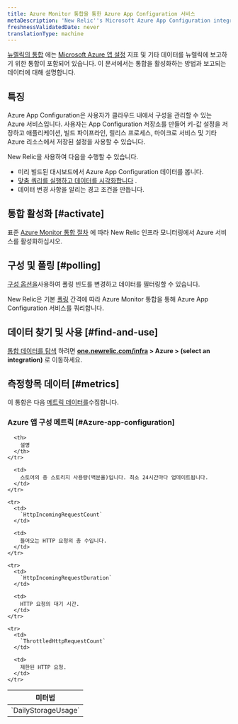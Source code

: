 ```yaml
---
title: Azure Monitor 통합을 통한 Azure App Configuration 서비스
metaDescription: 'New Relic''s Microsoft Azure App Configuration integration: what data it reports and how to enable it.'
freshnessValidatedDate: never
translationType: machine
---
```


[뉴렐릭의 통합](/docs/infrastructure/introduction-infra-monitoring) 에는 [Microsoft Azure 앱 설정](https://learn.microsoft.com/en-us/azure/azure-app-configuration/) 지표 및 기타 데이터를 뉴렐릭에 보고하기 위한 통합이 포함되어 있습니다. 이 문서에서는 통합을 활성화하는 방법과 보고되는 데이터에 대해 설명합니다.

## 특징

Azure App Configuration은 사용자가 클라우드 내에서 구성을 관리할 수 있는 Azure 서비스입니다. 사용자는 App Configuration 저장소를 만들어 키-값 설정을 저장하고 애플리케이션, 빌드 파이프라인, 릴리스 프로세스, 마이크로 서비스 및 기타 Azure 리소스에서 저장된 설정을 사용할 수 있습니다.

New Relic을 사용하여 다음을 수행할 수 있습니다.

* 미리 빌드된 대시보드에서 Azure App Configuration 데이터를 봅니다.
* [맞춤 쿼리를 실행하고 데이터를 시각화합니다](/docs/infrastructure/integrations-getting-started/getting-started/use-integration-data-new-relic-insights) .
* 데이터 변경 사항을 알리는 경고 조건을 만듭니다.

## 통합 활성화 [#activate]

표준 [Azure Monitor 통합 절차](/docs/infrastructure/microsoft-azure-integrations/azure-integrations-list/azure-monitor) 에 따라 New Relic 인프라 모니터링에서 Azure 서비스를 활성화하십시오.

## 구성 및 폴링 [#polling]

[구성 옵션을](/docs/infrastructure/microsoft-azure-integrations/azure-integrations-list/azure-monitor/#settings)사용하여 폴링 빈도를 변경하고 데이터를 필터링할 수 있습니다.

New Relic은 기본 [폴링](/docs/infrastructure/microsoft-azure-integrations/azure-integrations-list/azure-monitor/#settings) 간격에 따라 Azure Monitor 통합을 통해 Azure App Configuration 서비스를 쿼리합니다.

## 데이터 찾기 및 사용 [#find-and-use]

[통합 데이터를 탐색](/docs/infrastructure/integrations/find-use-infrastructure-integration-data) 하려면 <DNT>**[one.newrelic.com/infra](https://one.newrelic.com/infra) &gt; Azure &gt; (select an integration)**</DNT> 로 이동하세요.

## 측정항목 데이터 [#metrics]

이 통합은 다음 [메트릭 데이터를](/docs/infrastructure/integrations-getting-started/getting-started/understand-integration-data-data-types#metric)수집합니다.

### Azure 앱 구성 메트릭 [#Azure-app-configuration]

<table>
  <thead>
    <tr>
      <th style={{ width: "300px" }}>
        미터법
      </th>

      <th>
        설명
      </th>
    </tr>
  </thead>

  <tbody>
    <tr>
      <td>
        `DailyStorageUsage`
      </td>

      <td>
        스토어의 총 스토리지 사용량(백분율)입니다. 최소 24시간마다 업데이트됩니다.
      </td>
    </tr>

    <tr>
      <td>
        `HttpIncomingRequestCount`
      </td>

      <td>
        들어오는 HTTP 요청의 총 수입니다.
      </td>
    </tr>

    <tr>
      <td>
        `HttpIncomingRequestDuration`
      </td>

      <td>
        HTTP 요청의 대기 시간.
      </td>
    </tr>

    <tr>
      <td>
        `ThrottledHttpRequestCount`
      </td>

      <td>
        제한된 HTTP 요청.
      </td>
    </tr>
  </tbody>
</table>